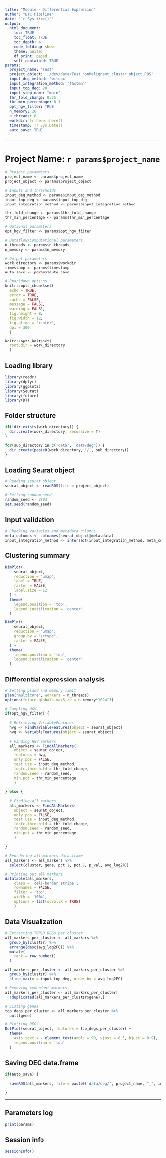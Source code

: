 ```yaml
---
title: "Module - Differential Expression"
author: "BTC Pipeline"
date: "`r Sys.time()`"
output:
  html_document: 
    toc: TRUE
    toc_float: TRUE
    toc_depth: 4
    code_folding: show
    theme: united
    df_print: paged
    self_contained: TRUE
params:
  project_name: 'Test'
  project_object: './dev/data/Test_nonMalignant_cluster_object.RDS'
  input_deg_method: 'wilcox'
  input_integration_method: 'fastmnn'
  input_top_deg: 20
  input_step_name: "main"
  thr_fold_change: 0.25
  thr_min_percentage: 0.1
  opt_hgv_filter: TRUE
  n_memory: 16
  n_threads: 8
  workdir: !r here::here()
  timestamp: !r Sys.Date()
  auto_save: TRUE
---
```


------------------------------------------------------------------------

# Project Name: `r params$project_name`

```r

# Project parameters 
project_name <- params$project_name
project_object <- params$project_object

# Inputs and thresholds
input_deg_method <- params$input_deg_method
input_top_deg <- params$input_top_deg
input_integration_method <- params$input_integration_method

thr_fold_change <- params$thr_fold_change
thr_min_percentage <- params$thr_min_percentage

# Optional parameters
opt_hgv_filter <- params$opt_hgv_filter

# Dataflow/Computational parameters
n_threads <- params$n_threads
n_memory <- params$n_memory

# Output parameters
work_directory <- params$workdir
timestamp <- params$timestamp
auto_save <- params$auto_save

# Rmarkdown options
knitr::opts_chunk$set(
  echo = TRUE,
  error = TRUE,
  cache = FALSE,
  message = FALSE, 
  warning = FALSE,
  fig.height = 8, 
  fig.width = 12,
  fig.align = 'center',
  dpi = 300
  )

knitr::opts_knit$set(
  root.dir = work_directory
  )

```

## Loading library

```r

library(readr)
library(dplyr)
library(ggplot2)
library(Seurat)
library(future)
library(DT)

```

## Folder structure

```r

if(!dir.exists(work_directory)) {
  dir.create(work_directory, recursive = T)
}

for(sub_directory in c('data', 'data/deg')) {
  dir.create(paste0(work_directory, '/', sub_directory))
}

```

## Loading Seurat object

```r

# Reading seurat object
seurat_object <- readRDS(file = project_object)

# Setting random seed
random_seed <- 2203
set.seed(random_seed)

```

## Input validation

```r

# Checking variables and metadata columns
meta_columns <- colnames(seurat_object@meta.data)
input_integration_method <- intersect(input_integration_method, meta_columns)

```

## Clustering summary {.tabset}

```r

DimPlot(
    seurat_object, 
    reduction = "umap",
    label = TRUE,
    raster = FALSE,
    label.size = 12
  ) +
  theme(
    legend.position = 'top',
    legend.justification = 'center'
  )

```

```r

DimPlot(
    seurat_object, 
    reduction = "umap",
    group.by = "sctype",
    raster = FALSE,
  ) +
  theme(
    legend.position = 'top',
    legend.justification = 'center'
  )

```

## Differential expression analysis

```r

# Setting pland and memory limit
plan("multicore", workers = n_threads)
options(future.globals.maxSize = n_memory*1024^3)

# Sampling HGV
if(opt_hgv_filter) {
  
  # Retrieving VariableFeatures
  hvg <- FindVariableFeatures(object = seurat_object)
  hvg <- VariableFeatures(object = seurat_object)
  
  # Finding HGV markers
  all_markers <- FindAllMarkers(
    object = seurat_object,
    features = hvg,
    only.pos = FALSE, 
    test.use = input_deg_method,
    logfc.threshold = thr_fold_change,
    random.seed = random_seed,
    min.pct = thr_min_percentage
    )

} else {
  
  # Finding all markers
  all_markers <- FindAllMarkers(
    object = seurat_object,
    only.pos = FALSE, 
    test.use = input_deg_method,
    logfc.threshold = thr_fold_change,
    random.seed = random_seed,
    min.pct = thr_min_percentage
    )

}


```

```r

# Reordering all markers data.frame
all_markers <- all_markers %>%
  select(cluster, gene, pct.1, pct.2, p_val, avg_log2FC)

# Printing out all markers
datatable(all_markers, 
    class = 'cell-border stripe',
    rownames = FALSE,
    filter = 'top',
    width = '100%', 
    options = list(scrollX = TRUE)
    )

```

## Data Visualization {.tabset}

```r

# Extracting TOP20 DEGs per cluster
all_markers_per_cluster <- all_markers %>%
  group_by(cluster) %>%
  arrange(desc(avg_log2FC)) %>%
  mutate(
    rank = row_number()
  )

all_markers_per_cluster <- all_markers_per_cluster %>%
  group_by(cluster) %>%
  slice_max(n = input_top_deg, order_by = avg_log2FC)

# Removing redundant markers
all_markers_per_cluster <- all_markers_per_cluster[
  !duplicated(all_markers_per_cluster$gene),]

# Listing genes
top_degs_per_cluster <- all_markers_per_cluster %>%
  pull(gene)

```

```r

# Plotting DEGs
DotPlot(seurat_object, features = top_degs_per_cluster) +
  theme(
    axis.text.x = element_text(angle = 90, vjust = 0.5, hjust = 0.9),
    legend.position = 'top'
  )

```

## Saving DEG data.frame

```r

if(auto_save) {
  
  saveRDS(all_markers, file = paste0('data/deg/', project_name, "_", input_step_name, '_deg_object.RDS'))
  
}

```

------------------------------------------------------------------------

## Parameters log

```r

print(params)

```

## Session info

```r

sessionInfo()

```
